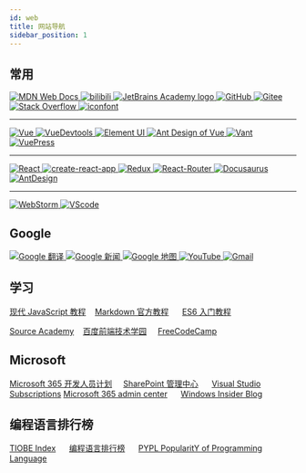 ```yaml
---
id: web
title: 网站导航
sidebar_position: 1
---
```


## 常用

<a href="https://developer.mozilla.org/zh-CN/" title="MDN Web Docs" target="_blank">
    <img style={{height: '64px', margin: '1rem'}} src="/img/logo/MDN_Web_Docs_logo.svg" alt="MDN Web Docs"/>
</a>

<a href="https://www.bilibili.com/" title="bilibili" target="_blank">
    <img style={{height: '64px', margin: '1rem'}} src="/img/logo/Bilibili_logo.svg" alt="bilibili"/>
</a>

<a href="https://hyperskill.org/study-plan" target="_blank" title="JetBrains Academy">
    <img style={{height: '64px', margin: '1rem'}} src="/img/logo/JetBrains_Academy.svg" alt="JetBrains Academy logo"/>
</a>

<a href="https://github.com/junjieweb" title="GitHub" target="_blank">
    <img style={{height: '64px', margin: '1rem'}} src="/img/logo/Octicons-mark-github.svg" alt="GitHub"/>
</a>

<a href="https://gitee.com/" title="Gitee" target="_blank">
    <img style={{height: '64px', margin: '1rem'}} src="/img/logo/Gitee_logo_black.svg" alt="Gitee"/>
</a>

<a href="https://stackoverflow.com/" title="Stack Overflow" target="_blank">
    <img style={{height: '64px', margin: '1rem'}} src="/img/logo/Stack_Overflow_logo.svg" alt="Stack Overflow"/>
</a>

<a href="https://www.iconfont.cn/" title="iconfont" target="_blank">
    <img style={{height: '64px', margin: '1rem'}} src="/img/logo/iconfont.svg" alt="iconfont"/>
</a>

<hr/>
<a href="https://cn.vuejs.org/" title="Vue" target="_blank">
    <img style={{height: '64px', margin: '1rem'}} src="/img/logo/Vue.js_Logo_2.svg" alt="Vue"/>
</a>

<a href="https://devtools.vuejs.org/" title="VueDevtools" target="_blank">
    <img style={{height: '64px', margin: '1rem'}} src="/img/logo/VueDevtools.svg" alt="VueDevtools"/>
</a>

<a href="https://element.eleme.cn/#/zh-CN" title="Element UI" target="_blank">
    <img style={{height: '64px', margin: '1rem'}} src="/img/logo/Element-UI_logo.svg" alt="Element UI"/>
</a>

<a href="https://antdv.com/docs/vue/introduce-cn/" title="Ant Design Vue" target="_blank">
    <img style={{height: '64px', margin: '1rem'}} src="/img/logo/Ant_Design_Vue_logo.svg" alt="Ant Design of Vue"/>
</a>

<a href="https://vant-contrib.gitee.io/vant/v2/#/zh-CN/" title="Vant" target="_blank">
    <img style={{height: '64px', margin: '1rem'}} src="/img/logo/Vant_logo.png" alt="Vant"/>
</a>

<a href="https://v2.vuepress.vuejs.org/zh/" title="VuePress" target="_blank">
    <img style={{height: '64px', margin: '1rem'}} src="/img/logo/VuePress_logo.png" alt="VuePress"/>
</a>

<hr/>
<a href="https://zh-hans.reactjs.org/" title="React" target="_blank">
    <img style={{height: '64px', margin: '1rem'}} src="/img/logo/React_logo.svg" alt="React"/>
</a>

<a href="https://create-react-app.dev/" title="create-react-app" target="_blank">
    <img style={{height: '64px', margin: '1rem'}} src="/img/logo/create-react-app.svg" alt="create-react-app"/>
</a>

<a href="http://cn.redux.js.org/" title="Redux" target="_blank">
    <img style={{height: '64px', margin: '1rem'}} src="/img/logo/redux.svg" alt="Redux"/>
</a>

<a href="https://reactrouter.com/" title="React-Router" target="_blank">
    <img style={{height: '64px', margin: '1rem'}} src="/img/logo/React-Router.svg" alt="React-Router"/>
</a>

<a href="https://docusaurus.io/zh-CN/" title="Docusaurus" target="_blank">
    <img style={{height: '64px', margin: '1rem'}} src="/img/logo.svg" alt="Docusaurus"/>
</a>

<a href="https://reactrouter.com/" title="AntDesign" target="_blank">
    <img style={{height: '64px', margin: '1rem'}} src="/img/logo/AntDesign-of-React.svg" alt="AntDesign"/>
</a>

<hr/>
<a href="https://www.jetbrains.com/zh-cn/webstorm/" title="WebStorm" target="_blank">
    <img style={{height: '64px', margin: '1rem'}} src="/img/logo/WebStorm_icon.svg" alt="WebStorm"/>
</a>

<a href="https://code.visualstudio.com/" target="_blank" title="VScode">
    <img style={{height: '64px', margin: '1rem'}} alt="VScode" src="/img/logo/Visual_Studio_Code_logo.svg"/>
</a>

## Google

<a href="https://translate.google.com/" target="_blank" title="Google 翻译">
    <img style={{height: '64px', margin: '1rem'}} alt="Google 翻译" src="https://ssl.gstatic.com/translate/favicon.ico"/>
</a>

<a href="https://news.google.com/topstories?hl=zh-CN&gl=CN&ceid=CN:zh-Hans" target="_blank" title="Google 新闻">
    <img style={{height: '64px', margin: '1rem'}} alt="Google 新闻"
         src="https://lh3.googleusercontent.com/-DR60l-K8vnyi99NZovm9HlXyZwQ85GMDxiwJWzoasZYCUrPuUM_P_4Rb7ei03j-0nRs0c4F=w48"/>
</a>

<a href="https://www.google.com/maps" target="_blank" title="Google 地图">
    <img style={{height: '64px', margin: '1rem'}} alt="Google 地图"
         src="https://upload.wikimedia.org/wikipedia/commons/thumb/e/e4/Google_Earth_icon.svg/640px-Google_Earth_icon.svg.png"/>
</a>

<a href="https://www.youtube.com/" target="_blank" title="YouTube">
    <img style={{height: '64px', margin: '1rem'}} alt="YouTube"
         src="https://upload.wikimedia.org/wikipedia/commons/b/b8/YouTube_Logo_2017.svg"/>
</a>

<a href="https://mail.google.com/" target="_blank" title="Gmail">
    <img style={{height: '64px', margin: '1rem'}} alt="Gmail"
         src="https://upload.wikimedia.org/wikipedia/commons/thumb/7/7e/Gmail_icon_%282020%29.svg/640px-Gmail_icon_%282020%29.svg.png"/>
</a>

## 学习

[现代 JavaScript 教程](https://zh.javascript.info/)&nbsp;&nbsp;&nbsp;&nbsp;[Markdown 官方教程](https://markdown.com.cn/)
&nbsp;&nbsp;&nbsp;&nbsp;
[ES6 入门教程](https://es6.ruanyifeng.com/)

[Source Academy](https://sourceacademy.org/sicpjs/index)&nbsp;&nbsp;&nbsp;&nbsp;[百度前端技术学园](http://ife.baidu.com/)
&nbsp;&nbsp;&nbsp;&nbsp;[FreeCodeCamp](https://chinese.freecodecamp.org/learn)

## Microsoft

[Microsoft 365 开发人员计划](https://developer.microsoft.com/zh-cn/microsoft-365/profile)&nbsp;&nbsp;&nbsp;&nbsp;
[SharePoint 管理中心](https://junjieweb-admin.sharepoint.com/_layouts/15/online/AdminHome.aspx#/home)
&nbsp;&nbsp;&nbsp;&nbsp;
[Visual Studio Subscriptions](https://my.visualstudio.com/Benefits?mkt=zh-cn)
[Microsoft 365 admin center](https://admin.microsoft.com/Adminportal/Home?source=applauncher#/homepage)
&nbsp;&nbsp;&nbsp;&nbsp;
[Windows Insider Blog](https://blogs.windows.com/windows-insider/)

## 编程语言排行榜

[TIOBE Index](https://www.tiobe.com/tiobe-index/)
&nbsp;&nbsp;&nbsp;&nbsp;
[编程语言排行榜](https://hellogithub.com/report/tiobe/)
&nbsp;&nbsp;&nbsp;&nbsp;
[PYPL PopularitY of Programming Language](https://pypl.github.io/PYPL.html)

